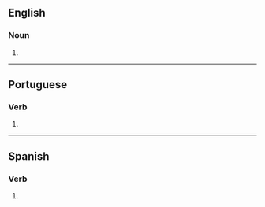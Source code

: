 {{also|indiciás}}

==English==

===Noun===
{{head|en|noun form}}

# {{plural of|en|indicia}}

----

==Portuguese==

===Verb===
{{head|pt|verb form}}

# {{inflection of|pt|indiciar||2|s|pres|indc}}

----

==Spanish==

===Verb===
{{head|es|verb form}}

# {{es-verb form of|ending=ar|mood=indicative|tense=present|pers=2|formal=no|number=singular|indiciar}}